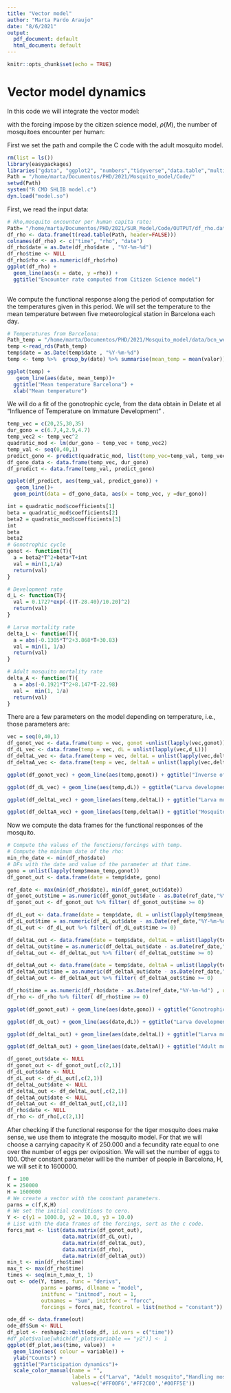 ```yaml
---
title: "Vector model"
author: "Marta Pardo Araujo"
date: "8/6/2021"
output:
  pdf_document: default
  html_document: default
---
```


```r
knitr::opts_chunk$set(echo = TRUE)
```

# Vector model dynamics

In this code we will integrate the vector model:
```{=latex}
 \begin{eqnarray}
\frac{dL}{dt} & = &a f A^{(h)} \left(1- \frac{L}{K}\right) - d_L L - \delta_L L\\
\frac{dA}{dt} & = & -\rho(A) H + d_L L - \delta_A A_\\
\frac{dA^{(h)} }{dt} & = & \rho(A)  H  - a A^{(h)}  - \delta_A A^{(h)}
\end{eqnarray}

```
with the forcing impose by the citizen science model, $\rho(M)$, the number of mosquitoes encounter per human:
```{=latex}
\begin{equation}
        \rho(M,\bigtriangleup t) = \frac{1}{ \sum_{i=0}^n p_i(R|e)P_i(\bigtriangleup t)} \frac{\bigtriangleup R}{\bigtriangleup t},
    \end{equation}
```
First we set the path and compile the C code with the adult mosquito model.
```r
rm(list = ls())
library(easypackages)
libraries("gdata", "ggplot2", "numbers","tidyverse","data.table","multiplex","reshape","viridis","stats","ggpubr","ggstatsplot","e1071","mlr3misc","deSolve", "gganimate") 
Path = "/home/marta/Documentos/PHD/2021/Mosquito_model/Code/"
setwd(Path)
system("R CMD SHLIB model.c")
dyn.load("model.so")
```
  First, we read the input data:
```r
# Rho,mosquito encounter per human capita rate:
Path= "/home/marta/Documentos/PHD/2021/SUR_Model/Code/OUTPUT/df_rho.dat"
df_rho <- data.frame(t(read.table(Path, header=FALSE)))
colnames(df_rho) <- c("time", "rho", "date")
df_rho$date = as.Date(df_rho$date , "%Y-%m-%d")
df_rho$time <- NULL
df_rho$rho <- as.numeric(df_rho$rho)
ggplot(df_rho) + 
  geom_line(aes(x = date, y =rho)) +
  ggtitle("Encounter rate computed from Citizen Science model") 
  

```
We compute the functional response along the period of computation for the temperatures given in this period. We will set the temperature to the mean temperature between five meteorological station in Barcelona each day.
```r
# Temperatures from Barcelona:
Path_temp = "/home/marta/Documentos/PHD/2021/Mosquito_model/data/bcn_weather_daily.Rds"
temp <-read_rds(Path_temp)
temp$date = as.Date(temp$date , "%Y-%m-%d")
temp <- temp %>%  group_by(date) %>% summarise(mean_temp = mean(valor))

ggplot(temp) +
   geom_line(aes(date, mean_temp))+
  ggtitle("Mean temperature Barcelona") + 
  xlab("Mean temperature")
```
We will do a fit of the gonotrophic cycle, from the data obtain in Delate et al "Influence of Temperature on Immature Development" .
```{=latex}
\centering
\begin{tabular}{||c c ||} 
 \hline
Temperature (ºC) & Mean value \\ [0.5ex] 
 \hline\hline
 20 & 6.7\\ 
 \hline
25 & 4\\ 
 \hline
 30 & 2.9\\ 
  \hline
 35& 4.7
 \\ [1ex] 
 \hline
\end{tabular}
```
```r

temp_vec = c(20,25,30,35)
dur_gono = c(6.7,4,2.9,4.7)
temp_vec2 <- temp_vec^2
quadratic_mod <- lm(dur_gono ~ temp_vec + temp_vec2)
temp_val <- seq(0,40,1)
predict_gono <- predict(quadratic_mod, list(temp_vec=temp_val, temp_vec2<- temp_val^2))
df_gono_data <- data.frame(temp_vec, dur_gono)
df_predict <- data.frame(temp_val, predict_gono)

ggplot(df_predict, aes(temp_val, predict_gono)) +
   geom_line()+
  geom_point(data = df_gono_data, aes(x = temp_vec, y =dur_gono))

int = quadratic_mod$coefficients[1]
beta = quadratic_mod$coefficients[2]
beta2 = quadratic_mod$coefficients[3]
int
beta
beta2
# Gonotrophic cycle
gonot <- function(T){
  a = beta2*T^2+beta*T+int
  val = min(1,1/a)
  return(val)
}

# Development rate
d_L <- function(T){
  val = 0.1727*exp(-((T-28.40)/10.20)^2)
  return(val)
}

# Larva mortality rate
delta_L <- function(T){
  a = abs(-0.1305*T^2+3.868*T+30.83)
  val = min(1, 1/a)
  return(val)
}

# Adult mosquito mortality rate
delta_A <- function(T){
  a = abs(-0.1921*T^2+8.147*T-22.98)
  val =  min(1, 1/a)
  return(val)
}
```
There are a few parameters on the model depending on temperature, i.e., those parameters are:
```{=latex}
\begin{enumerate}
  \item The duration of the gonotrophic cycle:
  $$a = 41.105 - 2.617*T + 0.045 * T^2$$
  \item Larva development rate:
  $$d_L = 0.1727*\exp(-((T-28.40)/10.20)ˆ2)$$
  \item Larva mortality rate:
  $$\delta_L = \mathrm{min}\left(1, \frac{1}{|-0.1305*Tˆ2+3.868*T+30.83|}\right)$$
  \item Adult mosquito mortality rate:
  $$\delta_L = \mathrm{min}\left(1, \frac{1}{|-0.1921*Tˆ2+8.147*T-22.98|}\right)$$
\end{enumerate}
```

```r
vec = seq(0,40,1)
df_gonot_vec <- data.frame(temp = vec, gonot =unlist(lapply(vec,gonot)))
df_dL_vec <- data.frame(temp = vec, dL = unlist(lapply(vec,d_L)))
df_deltaL_vec <- data.frame(temp = vec, deltaL = unlist(lapply(vec,delta_L)))
df_deltaA_vec <- data.frame(temp = vec, deltaA = unlist(lapply(vec,delta_A)))

ggplot(df_gonot_vec) + geom_line(aes(temp,gonot)) + ggtitle("Inverse of the Gonotrophic cycle")

ggplot(df_dL_vec) + geom_line(aes(temp,dL)) + ggtitle("Larva development rate")

ggplot(df_deltaL_vec) + geom_line(aes(temp,deltaL)) + ggtitle("Larva mortality rate")

ggplot(df_deltaA_vec) + geom_line(aes(temp,deltaA)) + ggtitle("Mosquito adult mortality rate")


```
Now we compute the data frames for the functional responses of the mosquito.
```r
# Compute the values of the functions/forcings with temp.
# Compute the minimum date of the rho:
min_rho_date <- min(df_rho$date)
# DFs with the date and value of the parameter at that time.
gono = unlist(lapply(temp$mean_temp,gonot))
df_gonot_out <- data.frame(date = temp$date, gono)

ref_date <- max(min(df_rho$date), min(df_gonot_out$date))
df_gonot_out$time = as.numeric(df_gonot_out$date - as.Date(ref_date,"%Y-%m-%d") , units="days") 
df_gonot_out <- df_gonot_out %>% filter( df_gonot_out$time >= 0)

df_dL_out <- data.frame(date = temp$date, dL = unlist(lapply(temp$mean_temp,d_L)))
df_dL_out$time = as.numeric(df_dL_out$date - as.Date(ref_date,"%Y-%m-%d") , units="days") 
df_dL_out <- df_dL_out %>% filter( df_dL_out$time >= 0)

df_deltaL_out <- data.frame(date = temp$date, deltaL = unlist(lapply(temp$mean_temp,delta_L)))
df_deltaL_out$time = as.numeric(df_deltaL_out$date - as.Date(ref_date,"%Y-%m-%d") , units="days") 
df_deltaL_out <- df_deltaL_out %>% filter( df_deltaL_out$time >= 0)

df_deltaA_out <- data.frame(date = temp$date, deltaA = unlist(lapply(temp$mean_temp,delta_A)))
df_deltaA_out$time = as.numeric(df_deltaA_out$date - as.Date(ref_date,"%Y-%m-%d") , units="days") 
df_deltaA_out <- df_deltaA_out %>% filter( df_deltaA_out$time >= 0)

df_rho$time = as.numeric(df_rho$date - as.Date(ref_date,"%Y-%m-%d") , units="days") 
df_rho <- df_rho %>% filter( df_rho$time >= 0)
```
```r
ggplot(df_gonot_out) + geom_line(aes(date,gono)) + ggtitle("Gonotrophic cycle")

ggplot(df_dL_out) + geom_line(aes(date,dL)) + ggtitle("Larva development rate")

ggplot(df_deltaL_out) + geom_line(aes(date,deltaL)) + ggtitle("Larva mortality rate")

ggplot(df_deltaA_out) + geom_line(aes(date,deltaA)) + ggtitle("Adult mosquito mortality rate")

df_gonot_out$date <- NULL
df_gonot_out <- df_gonot_out[,c(2,1)]
df_dL_out$date <- NULL
df_dL_out <- df_dL_out[,c(2,1)]
df_deltaL_out$date <- NULL
df_deltaL_out <- df_deltaL_out[,c(2,1)]
df_deltaA_out$date <- NULL
df_deltaA_out <- df_deltaA_out[,c(2,1)]
df_rho$date <- NULL
df_rho <- df_rho[,c(2,1)]
```
  
  After checking if the functional response for the tiger mosquito does make sense, we use them to integrate the mosquito model. For that we will choose a carrying capacity K of 250.000 and a fecundity rate equal to one over the number of eggs per oviposition. We will set the number of eggs to 100. Other constant parameter will be the number of people in Barcelona, H, we will set it to 1600000.
  
```r
f = 100
K = 250000
H = 1600000
# We create a vector with the constant parameters.
parms = c(f,K,H)
# We set the initial conditions to cero.
Y <- c(y1 = 1000.0, y2 = 10.0, y3 = 10.0)
# List with the data frames of the forcings, sort as the c code.
forcs_mat <- list(data.matrix(df_gonot_out),
                  data.matrix(df_dL_out),
                  data.matrix(df_deltaL_out),
                  data.matrix(df_rho),
                  data.matrix(df_deltaA_out))
min_t <- min(df_rho$time)
max_t <- max(df_rho$time)
times <- seq(min_t,max_t, 1)
out <- ode(Y, times, func = "derivs",
           parms = parms, dllname = "model",
           initfunc = "initmod", nout = 1,
           outnames = "Sum", initforc = "forcc",
           forcings = forcs_mat, fcontrol = list(method = "constant"))

ode_df <- data.frame(out) 
ode_df$Sum <- NULL
df_plot <- reshape2::melt(ode_df, id.vars = c("time"))
#df_plot$value[which(df_plot$variable == "y2")] <- 1
ggplot(df_plot,aes(time, value))  +
  geom_line(aes( colour = variable)) +
  ylab("Counts") +
  ggtitle("Participation dynamics")+
  scale_color_manual(name = "",
                     labels = c("Larva", "Adult mosquito","Handling mosquito"),
                     values=c('#FF00F6','#FF2C00','#00FF5E'))
```
  
  